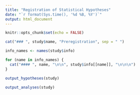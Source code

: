 ```yaml
---
title: "Registration of Statistical Hypotheses"
date: "`r format(Sys.time(), '%d %B, %Y')`"
output: html_document
---
```


```r
knitr::opts_chunk$set(echo = FALSE)
```


```r
cat("### ", study$name, "Preregistration", sep = " ")
```

```r
info_names <- names(study$info)

for (name in info_names) {
  cat("#### ", name, "\n\n", study$info[[name]], "\n\n\n")
}
```


```r
output_hypotheses(study)
```

```r
output_analyses(study)
```


